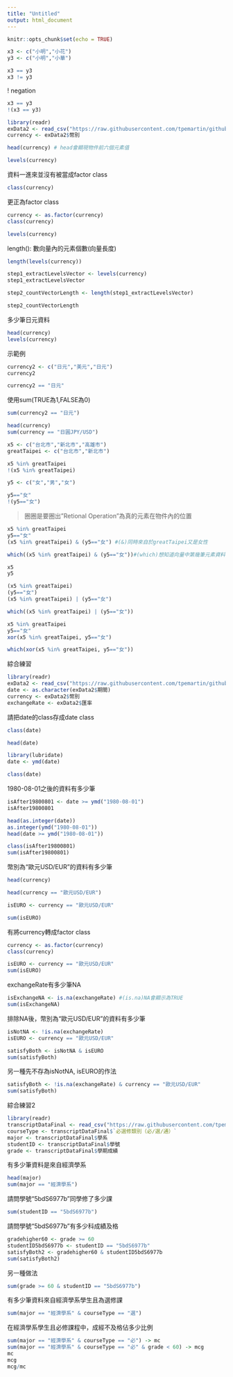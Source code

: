 ```yaml
---
title: "Untitled"
output: html_document
---
```


```r
knitr::opts_chunk$set(echo = TRUE)
```

```r
x3 <- c("小明","小花")
y3 <- c("小明","小華")
```

```r
x3 == y3
x3 != y3
```

! negation
```r
x3 == y3
!(x3 == y3)
```


```r
library(readr)
exData2 <- read_csv("https://raw.githubusercontent.com/tpemartin/github-data/master/exData2.csv")
currency <- exData2$幣別
```


```r
head(currency) # head會顯現物件前六個元素值
```


```r
levels(currency)
```

資料一進來並沒有被當成factor class
```r
class(currency)
```

更正為factor class
```r
currency <- as.factor(currency)
class(currency)
```


```r
levels(currency)
```

length(): 數向量內的元素個數(向量長度)
```r
length(levels(currency))
```


```r
step1_extractLevelsVector <- levels(currency)
step1_extractLevelsVector
```


```r
step2_countVectorLength <- length(step1_extractLevelsVector)
```


```r
step2_countVectorLength
```

多少筆日元資料
```r
head(currency)
levels(currency)
```

示範例
```r
currency2 <- c("日元","美元","日元")
currency2
```


```r
currency2 == "日元"
```

使用sum(TRUE為1,FALSE為0)
```r
sum(currency2 == "日元")
```


```r
head(currency)
sum(currency == "日圓JPY/USD")
```


```r
x5 <- c("台北市","新北市","高雄市")
greatTaipei <- c("台北市","新北市")

x5 %in% greatTaipei
!(x5 %in% greatTaipei)
```


```r
y5 <- c("女","男","女")

y5=="女"
!(y5=="女")
```
> 圈圈是要圈出"Retional Operation"為真的元素在物件內的位置

```r
x5 %in% greatTaipei
y5=="女"
(x5 %in% greatTaipei) & (y5=="女") #(&)同時來自於greatTaipei又是女性
```

```r
which((x5 %in% greatTaipei) & (y5=="女"))#(which)想知道向量中第幾筆元素資料為TRUE
```

```r
x5
y5
```

```r
(x5 %in% greatTaipei)
(y5=="女")
(x5 %in% greatTaipei) | (y5=="女")
```

```r
which((x5 %in% greatTaipei) | (y5=="女"))
```

```r
x5 %in% greatTaipei
y5=="女"
xor(x5 %in% greatTaipei, y5=="女")
```

```r
which(xor(x5 %in% greatTaipei, y5=="女"))
```

綜合練習
```r
library(readr)
exData2 <- read_csv("https://raw.githubusercontent.com/tpemartin/github-data/master/exData2.csv")
date <- as.character(exData2$期間)
currency <- exData2$幣別
exchangeRate <- exData2$匯率
```

請把date的class存成date class
```r
class(date)
```

```r
head(date)
```

```r
library(lubridate)
date <- ymd(date)
```

```r
class(date)
```

1980-08-01之後的資料有多少筆
```r
isAfter19800801 <- date >= ymd("1980-08-01")
isAfter19800801
```


```r
head(as.integer(date))
as.integer(ymd("1980-08-01"))
head(date >= ymd("1980-08-01"))
```


```r
class(isAfter19800801)
sum(isAfter19800801)
```

幣別為“歐元USD/EUR”的資料有多少筆
```r
head(currency)
```

```r
head(currency == "歐元USD/EUR")

isEURO <- currency == "歐元USD/EUR"
```

```r
sum(isEURO)
```

有將currency轉成factor class
```r
currency <- as.factor(currency)
class(currency)
```

```r
isEURO <- currency == "歐元USD/EUR"
sum(isEURO)
```

exchangeRate有多少筆NA
```r
isExchangeNA <- is.na(exchangeRate) #(is.na)NA會顯示為TRUE
sum(isExchangeNA)
```

排除NA後，幣別為“歐元USD/EUR”的資料有多少筆
```r
isNotNA <- !is.na(exchangeRate)
isEURO <- currency == "歐元USD/EUR"
```

```r
satisfyBoth <- isNotNA & isEURO
sum(satisfyBoth)
```

另一種先不存為isNotNA, isEURO的作法
```r
satisfyBoth <- !is.na(exchangeRate) & currency == "歐元USD/EUR"
sum(satisfyBoth)
```

綜合練習2
```r
library(readr)
transcriptDataFinal <- read_csv("https://raw.githubusercontent.com/tpemartin/github-data/master/transcriptDataFinal.csv")
courseType <- transcriptDataFinal$`必選修類別（必∕選∕通）`
major <- transcriptDataFinal$學系
studentID <- transcriptDataFinal$學號
grade <- transcriptDataFinal$學期成績
```


有多少筆資料是來自經濟學系
```r
head(major)
sum(major == "經濟學系")
```

請問學號“5bdS6977b”同學修了多少課
```r
sum(studentID == "5bdS6977b")
```

請問學號“5bdS6977b”有多少科成績及格
```r
gradehigher60 <- grade >= 60
studentID5bdS6977b <- studentID == "5bdS6977b"
satisfyBoth2 <- gradehigher60 & studentID5bdS6977b
sum(satisfyBoth2)
```

另一種做法
```r
sum(grade >= 60 & studentID == "5bdS6977b")
```

有多少筆資料來自經濟學系學生且為選修課
```r
sum(major == "經濟學系" & courseType == "選")
```

在經濟學系學生且必修課程中，成經不及格佔多少比例
```r
sum(major == "經濟學系" & courseType == "必") -> mc
sum(major == "經濟學系" & courseType == "必" & grade < 60) -> mcg
mc
mcg
mcg/mc
```

